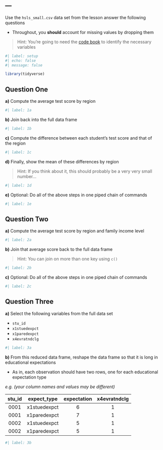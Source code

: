 ---
---

Use the `hsls_small.csv` data set from the lesson answer the following questions

- Throughout, you **should** account for missing values by dropping them

> Hint: You're going to need the [code book](https://nces.ed.gov/datalab/onlinecodebook) to identify the necessary variables

```r
#| label: setup
#| echo: false
#| message: false

library(tidyverse)
```

## Question One

**a)** Compute the average test score by region

```r
#| label: 1a


```

**b)** Join back into the full data frame

```r
#| label: 1b


```

**c)** Compute the difference between each student's test score and that of the region

```r
#| label: 1c


```

**d)** Finally, show the mean of these differences by region

> Hint: If you think about it, this should probably be a very very small number...

```r
#| label: 1d


```

**e)** Optional: Do all of the above steps in one piped chain of commands

```r
#| label: 1e


```


## Question Two

**a)** Compute the average test score by region and family income level

```r
#| label: 2a


```

**b)** Join that average score back to the full data frame

> Hint: You can join on more than one key using `c()`

```r
#| label: 2b


```

**c)** Optional: Do all of the above steps in one piped chain of commands

```r
#| label: 2c


```

## Question Three

**a)** Select the following variables from the full data set

- `stu_id`
- `x1stuedexpct`
- `x1paredexpct`
- `x4evratndclg`  

```r
#| label: 3a


```

**b)** From this reduced data frame, reshape the data frame so that it is long in educational expectations

- As in, each observation should have two rows, one for each educational expectation type

*e.g. (your column names and values may be different)*

| stu_id | expect_type  | expectation | x4evratndclg |
|:------:|:------------:|:-----------:|:------------:|
|  0001  | x1stuedexpct |      6      |      1       |
|  0001  | x1paredexpct |      7      |      1       |
|  0002  | x1stuedexpct |      5      |      1       |
|  0002  | x1paredexpct |      5      |      1       |

```r
#| label: 3b


```

```{=html}
<!--
Once complete, turn in the .qmd file (must render successfully) and the rendered PDF to Canvas by Tuesday 12:00pm following the lesson.
Assignments will be graded before next lesson on Wednesday in line with the grading policy outlined in the syllabus.
-->
```
